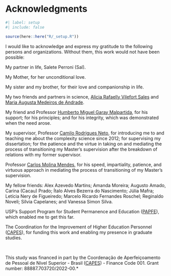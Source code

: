 <!-- %:::% .common h1 begin %:::% -->
# Acknowledgments {.unnumbered}
<!-- %:::% .common h1 end %:::% -->

```r
#| label: setup
#| include: false

source(here::here("R/_setup.R"))
```

<!-- %:::% acknowledgments body begin %:::% -->
I would like to acknowledge and express my gratitude to the following persons and organizations. Without them, this work would not have been possible:

```{=latex}
\smallskip
```

My partner in life, Salete Perroni (Sal).

My Mother, for her unconditional love.

My sister and my brother, for their love and companionship in life.

My two friends and partners in science, [Alicia Rafaelly Vilefort Sales](https://orcid.org/0000-0003-0004-4487) and [Maria Augusta Medeiros de Andrade](https://orcid.org/0000-0002-9283-9967).

My friend and Professor [Humberto Miguel Garay Malpartida](https://orcid.org/0000-0002-1164-2055), for his support; for his principles; and for his integrity, which was demonstrated when the need arose.

My supervisor, Professor [Camilo Rodrigues Neto](https://orcid.org/0000-0001-6783-6695), for introducing me to and teaching me about the complexity science since 2012; for supervising my dissertation; for the patience and the virtue in taking on and mediating the process of transitioning my Master's supervision after the breakdown of relations with my former supervisor.

Professor [Carlos Molina Mendes](https://orcid.org/0000-0003-2916-4415), for his speed, impartiality, patience, and virtuous approach in mediating the process of transitioning of my Master's supervision.

My fellow friends: Alex Azevedo Martins; Amanda Moreira; Augusto Amado, Carina (Cacau) Prado; Ítalo Alves Bezerra do Nascimento; Júlia Mafra; Letícia Nery de Figueiredo; Marcelo Ricardo Fernandes Roschel; Reginaldo Noveli; Sílvia Capelanes; and Vanessa Simon Silva.

USP's Support Program for Student Permanence and Education ([PAPFE](https://prip.usp.br/apoio-estudantil/)), which enabled me to get this far.

The Coordination for the Improvement of Higher Education Personnel ([CAPES](https://www.gov.br/capes/)), for funding this work and enabling my presence in graduate studies.

::: {.content-visible when-format="html"}
<br>
:::

```{=latex}
\smallskip
\begingroup
\renewcommand{\baselinestretch}{1}
```

\noindent *This study was financed in part by the Coordenação de Aperfeiçoamento de Pessoal de Nível Superior - Brasil ([CAPES](https://www.gov.br/capes/)) - Finance Code 001. Grant number: 88887.703720/2022-00.*

```{=latex}
\endgroup
```
<!-- %:::% acknowledgments body end %:::% -->

